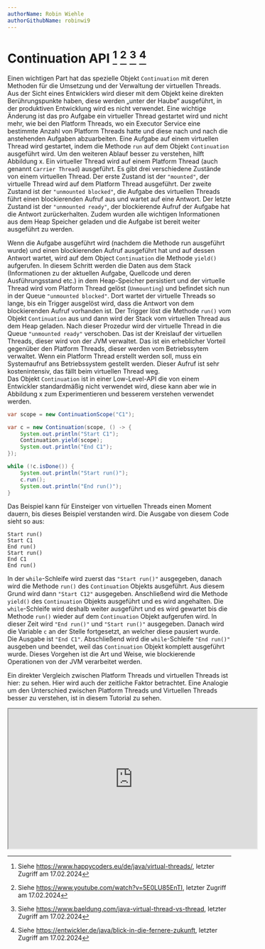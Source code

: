 ```yaml
---
authorName: Robin Wiehle
authorGithubName: robinwi9
---
```



# Continuation API [^1] [^2] [^3] [^4]

Einen wichtigen Part hat das spezielle Objekt `Continuation` mit deren Methoden für die Umsetzung
und der Verwaltung der virtuellen Threads. Aus der Sicht eines Entwicklers wird dieser mit dem Objekt
keine direkten Berührungspunkte haben, diese werden „unter der Haube“ ausgeführt, in der produktiven
Entwicklung wird es nicht verwendet. Eine wichtige Änderung ist das pro Aufgabe ein virtueller Thread
gestartet wird und nicht mehr, wie bei den Platform Threads, wo ein Executor Service eine bestimmte
Anzahl von Platform Threads hatte und diese nach und nach die anstehenden Aufgaben abzuarbeiten.
Eine Aufgabe auf einem virtuellen Thread wird gestartet, indem die Methode `run` auf dem Objekt
`Continuation` ausgeführt wird. Um den weiteren Ablauf besser zu verstehen, hilft Abbildung x.
Ein virtueller Thread wird auf einem Platform Thread (auch genannt `Carrier Thread`) ausgeführt.
Es gibt drei verschiedene Zustände von einem virtuellen Thread. Der erste Zustand ist der `"mounted"`,
der virtuelle Thread wird auf dem Platform Thread ausgeführt. Der zweite Zustand ist der `"unmounted blocked"`,
die Aufgabe des virtuellen Threads führt einen blockierenden Aufruf aus und wartet auf eine Antwort.
Der letzte Zustand ist der `"unmounted ready"`, der blockierende Aufruf der Aufgabe hat die Antwort zurückerhalten.
Zudem wurden alle wichtigen Informationen aus dem Heap Speicher geladen und die Aufgabe ist bereit weiter ausgeführt zu werden.

<ScalableImage
  src="/images/os_vt_handling.png"
  alt="Betriebssystem Handling mit Virtual Threads"
  description="Abbildung X - Quelle: https://jenkov.com/tutorials/java-concurrency/java-virtual-threads.html"
/>

Wenn die Aufgabe ausgeführt wird (nachdem die Methode run ausgeführt wurde) und einen blockierenden Aufruf ausgeführt hat
und auf dessen Antwort wartet, wird auf dem Object `Continuation` die Methode `yield()` aufgerufen.
In diesem Schritt werden die Daten aus dem Stack (Informationen zu der aktuellen Aufgabe, Quellcode und
deren Ausführungsstand etc.) in dem Heap-Speicher persistiert und der virtuelle Thread wird vom Platform Thread
gelöst (`Unmounting`) und befindet sich nun in der Queue `"unmounted blocked"`. Dort wartet der virtuelle Threads so lange,
bis ein Trigger ausgelöst wird, dass die Antwort von dem blockierenden Aufruf vorhanden ist.
Der Trigger löst die Methode `run()` vom Objekt `Continuation` aus und dann wird der Stack vom virtuellen Thread aus dem Heap geladen.
Nach dieser Prozedur wird der virtuelle Thread in die Queue `"unmounted ready"` verschoben.
Das ist der Kreislauf der virtuellen Threads, dieser wird von der JVM verwaltet. Das ist ein erheblicher Vorteil
gegenüber den Platform Threads, dieser werden vom Betriebssytem verwaltet. Wenn ein Platform Thread erstellt werden soll,
muss ein Systemaufruf ans Betriebssystem gestellt werden. Dieser Aufruf ist sehr kostenintensiv, das fällt beim virtuellen Thread weg.  
Das Objekt `Continuation` ist in einer Low-Level-API die von einem Entwickler standardmäßig nicht verwendet wird,
diese kann aber wie in Abbildung x zum Experimentieren und besserem verstehen verwendet werden.

```java
var scope = new ContinuationScope("C1");

var c = new Continuation(scope, () -> {
    System.out.println("Start C1");
    Continuation.yield(scope);
    System.out.println("End C1");
});

while (!c.isDone()) {
    System.out.println("Start run()");
    c.run();
    System.out.println("End run()");
}
```

Das Beispiel kann für Einsteiger von virtuellen Threads einen Moment dauern, bis dieses Beispiel verstanden wird.
Die Ausgabe von diesem Code sieht so aus:

```
Start run()
Start C1
End run()
Start run()
End C1
End run()
```

In der `while`-Schleife wird zuerst das `"Start run()"` ausgegeben, danach wird die Methode `run()` des `Continuation`
Objekts ausgeführt. Aus diesem Grund wird dann `"Start C12"` ausgegeben. Anschließend wird die Methode `yield()`
des `Continuation` Objekts ausgeführt und es wird angehalten. Die `while`-Schleife wird deshalb
weiter ausgeführt und es wird gewartet bis die Methode `run()` wieder auf dem `Continuation` Objekt aufgerufen
wird. In dieser Zeit wird `"End run()"` und `"Start run()"` ausgegeben. Danach wird die Variable `c` an der
Stelle fortgesetzt, an welcher diese pausiert wurde. Die Ausgabe ist `"End C1"`. Abschließend wird die
`while`-Schleife `"End run()"` ausgeben und beendet, weil das `Continuation` Objekt komplett ausgeführt wurde.
Dieses Vorgehen ist die Art und Weise, wie blockierende Operationen von der JVM verarbeitet werden.

Ein direkter Vergleich zwischen Platform Threads und virtuellen Threads ist hier: zu sehen. Hier wird auch der zeitliche Faktor betrachtet.
Eine Analogie um den Unterschied zwischen Platform Threads und Virtuellen Threads besser zu verstehen, ist in diesem Tutorial zu sehen.

<div className="box-center">
  <iframe
    width="560"
    height="315"
    src="https://www.youtube-nocookie.com/embed/moWtPS_PwU0?si=58ZXiZdZyg5y6T6N"
    title="YouTube video player"
    allow="accelerometer; autoplay; clipboard-write; encrypted-media; gyroscope; picture-in-picture; web-share"
    allowFullScreen
  ></iframe>
</div>

[^1]:
    Siehe https://www.happycoders.eu/de/java/virtual-threads/,
    letzter Zugriff am 17.02.2024

[^2]:
    Siehe https://www.youtube.com/watch?v=5E0LU85EnTI,
    letzter Zugriff am 17.02.2024

[^3]:
    Siehe https://www.baeldung.com/java-virtual-thread-vs-thread,
    letzter Zugriff am 17.02.2024

[^4]:
    Siehe https://entwickler.de/java/blick-in-die-fernere-zukunft,
    letzter Zugriff am 17.02.2024
